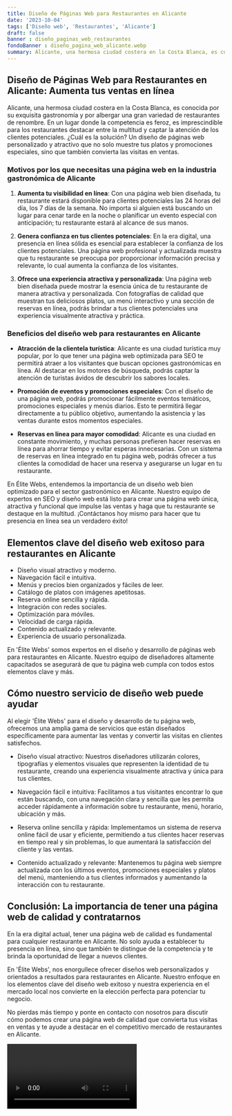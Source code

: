 ```yaml
---
title: Diseño de Páginas Web para Restaurantes en Alicante
date: '2023-10-04'
tags: ['Diseño web', 'Restaurantes', 'Alicante']
draft: false
banner : diseño_paginas_web_restaurantes
fondoBanner : diseño_pagina_web_alicante.webp
summary: Alicante, una hermosa ciudad costera en la Costa Blanca, es conocida por su exquisita gastronomía y por albergar una gran variedad de restaurantes de renombre. En un lugar donde la competencia es feroz, es imprescindible para los restaurantes destacar entre la multitud y captar la atención de los clientes potenciales. ¿Cuál es la solución? Un diseño de páginas web personalizado y atractivo que no solo muestre tus platos y promociones especiales, sino que también convierta las visitas en ventas.
---
```


## Diseño de Páginas Web para Restaurantes en Alicante: Aumenta tus ventas en línea

Alicante, una hermosa ciudad costera en la Costa Blanca, es conocida por su exquisita gastronomía y por albergar una gran variedad de restaurantes de renombre. En un lugar donde la competencia es feroz, es imprescindible para los restaurantes destacar entre la multitud y captar la atención de los clientes potenciales. ¿Cuál es la solución? Un diseño de páginas web personalizado y atractivo que no solo muestre tus platos y promociones especiales, sino que también convierta las visitas en ventas.

### Motivos por los que necesitas una página web en la industria gastronómica de Alicante

1. **Aumenta tu visibilidad en línea**: Con una página web bien diseñada, tu restaurante estará disponible para clientes potenciales las 24 horas del día, los 7 días de la semana. No importa si alguien está buscando un lugar para cenar tarde en la noche o planificar un evento especial con anticipación; tu restaurante estará al alcance de sus manos.

2. **Genera confianza en tus clientes potenciales**: En la era digital, una presencia en línea sólida es esencial para establecer la confianza de los clientes potenciales. Una página web profesional y actualizada muestra que tu restaurante se preocupa por proporcionar información precisa y relevante, lo cual aumenta la confianza de los visitantes.

3. **Ofrece una experiencia atractiva y personalizada**: Una página web bien diseñada puede mostrar la esencia única de tu restaurante de manera atractiva y personalizada. Con fotografías de calidad que muestran tus deliciosos platos, un menú interactivo y una sección de reservas en línea, podrás brindar a tus clientes potenciales una experiencia visualmente atractiva y práctica.

### Beneficios del diseño web para restaurantes en Alicante

- **Atracción de la clientela turística**: Alicante es una ciudad turística muy popular, por lo que tener una página web optimizada para SEO te permitirá atraer a los visitantes que buscan opciones gastronómicas en línea. Al destacar en los motores de búsqueda, podrás captar la atención de turistas ávidos de descubrir los sabores locales.

- **Promoción de eventos y promociones especiales**: Con el diseño de una página web, podrás promocionar fácilmente eventos temáticos, promociones especiales y menús diarios. Esto te permitirá llegar directamente a tu público objetivo, aumentando la asistencia y las ventas durante estos momentos especiales.

- **Reservas en línea para mayor comodidad**: Alicante es una ciudad en constante movimiento, y muchas personas prefieren hacer reservas en línea para ahorrar tiempo y evitar esperas innecesarias. Con un sistema de reservas en línea integrado en tu página web, podrás ofrecer a tus clientes la comodidad de hacer una reserva y asegurarse un lugar en tu restaurante.

En Élite Webs, entendemos la importancia de un diseño web bien optimizado para el sector gastronómico en Alicante. Nuestro equipo de expertos en SEO y diseño web está listo para crear una página web única, atractiva y funcional que impulse las ventas y haga que tu restaurante se destaque en la multitud. ¡Contáctanos hoy mismo para hacer que tu presencia en línea sea un verdadero éxito!

<GifSeo />

<Cta />

## Elementos clave del diseño web exitoso para restaurantes en Alicante

- Diseño visual atractivo y moderno.
- Navegación fácil e intuitiva.
- Menús y precios bien organizados y fáciles de leer.
- Catálogo de platos con imágenes apetitosas.
- Reserva online sencilla y rápida.
- Integración con redes sociales.
- Optimización para móviles.
- Velocidad de carga rápida.
- Contenido actualizado y relevante.
- Experiencia de usuario personalizada.

En 'Élite Webs' somos expertos en el diseño y desarrollo de páginas web para restaurantes en Alicante. Nuestro equipo de diseñadores altamente capacitados se asegurará de que tu página web cumpla con todos estos elementos clave y más.

## Cómo nuestro servicio de diseño web puede ayudar

Al elegir 'Élite Webs' para el diseño y desarrollo de tu página web, ofrecemos una amplia gama de servicios que están diseñados específicamente para aumentar las ventas y convertir las visitas en clientes satisfechos.

- Diseño visual atractivo: Nuestros diseñadores utilizarán colores, tipografías y elementos visuales que representen la identidad de tu restaurante, creando una experiencia visualmente atractiva y única para tus clientes.

- Navegación fácil e intuitiva: Facilitamos a tus visitantes encontrar lo que están buscando, con una navegación clara y sencilla que les permita acceder rápidamente a información sobre tu restaurante, menú, horario, ubicación y más.

- Reserva online sencilla y rápida: Implementamos un sistema de reserva online fácil de usar y eficiente, permitiendo a tus clientes hacer reservas en tiempo real y sin problemas, lo que aumentará la satisfacción del cliente y las ventas.

- Contenido actualizado y relevante: Mantenemos tu página web siempre actualizada con los últimos eventos, promociones especiales y platos del menú, manteniendo a tus clientes informados y aumentando la interacción con tu restaurante.

## Conclusión: La importancia de tener una página web de calidad y contratarnos

En la era digital actual, tener una página web de calidad es fundamental para cualquier restaurante en Alicante. No solo ayuda a establecer tu presencia en línea, sino que también te distingue de la competencia y te brinda la oportunidad de llegar a nuevos clientes.

En 'Élite Webs', nos enorgullece ofrecer diseños web personalizados y orientados a resultados para restaurantes en Alicante. Nuestro enfoque en los elementos clave del diseño web exitoso y nuestra experiencia en el mercado local nos convierte en la elección perfecta para potenciar tu negocio.

No pierdas más tiempo y ponte en contacto con nosotros para discutir cómo podemos crear una página web de calidad que convierta tus visitas en ventas y te ayude a destacar en el competitivo mercado de restaurantes en Alicante.

<Video />

<CtaBot job='Restaurantes' city='Alicante'/>

<Gmaps query='Alicante+españa+maps' />